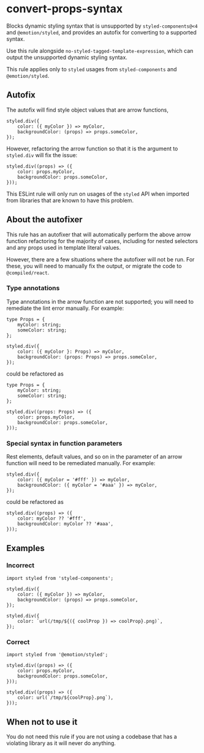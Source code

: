 # convert-props-syntax

Blocks dynamic styling syntax that is unsupported by `styled-components@<4` and `@emotion/styled`,
and provides an autofix for converting to a supported syntax.

Use this rule alongside `no-styled-tagged-template-expression`, which can output the unsupported
dynamic styling syntax.

This rule applies only to `styled` usages from `styled-components` and `@emotion/styled`.

## Autofix

The autofix will find style object values that are arrow functions,

```tsx
styled.div({
	color: ({ myColor }) => myColor,
	backgroundColor: (props) => props.someColor,
});
```

However, refactoring the arrow function so that it is the argument to `styled.div` will fix the
issue:

```tsx
styled.div((props) => ({
	color: props.myColor,
	backgroundColor: props.someColor,
}));
```

This ESLint rule will only run on usages of the `styled` API when imported from libraries that are
known to have this problem.

## About the autofixer

This rule has an autofixer that will automatically perform the above arrow function refactoring for
the majority of cases, including for nested selectors and any props used in template literal values.

However, there are a few situations where the autofixer will not be run. For these, you will need to
manually fix the output, or migrate the code to `@compiled/react`.

### Type annotations

Type annotations in the arrow function are not supported; you will need to remediate the lint error
manually. For example:

```tsx
type Props = {
	myColor: string;
	someColor: string;
};

styled.div({
	color: ({ myColor }: Props) => myColor,
	backgroundColor: (props: Props) => props.someColor,
});
```

could be refactored as

```tsx
type Props = {
	myColor: string;
	someColor: string;
};

styled.div((props: Props) => ({
	color: props.myColor,
	backgroundColor: props.someColor,
}));
```

### Special syntax in function parameters

Rest elements, default values, and so on in the parameter of an arrow function will need to be
remediated manually. For example:

```tsx
styled.div({
	color: ({ myColor = '#fff' }) => myColor,
	backgroundColor: ({ myColor = '#aaa' }) => myColor,
});
```

could be refactored as

```tsx
styled.div((props) => ({
	color: myColor ?? '#fff',
	backgroundColor: myColor ?? '#aaa',
}));
```

## Examples

### Incorrect

```tsx
import styled from 'styled-components';

styled.div({
	color: ({ myColor }) => myColor,
	backgroundColor: (props) => props.someColor,
});

styled.div({
	color: `url(/tmp/${({ coolProp }) => coolProp}.png)`,
});
```

### Correct

```tsx
import styled from '@emotion/styled';

styled.div((props) => ({
	color: props.myColor,
	backgroundColor: props.someColor,
}));

styled.div((props) => ({
	color: url(`/tmp/${coolProp}.png`),
}));
```

## When not to use it

You do not need this rule if you are not using a codebase that has a violating library as it will
never do anything.
